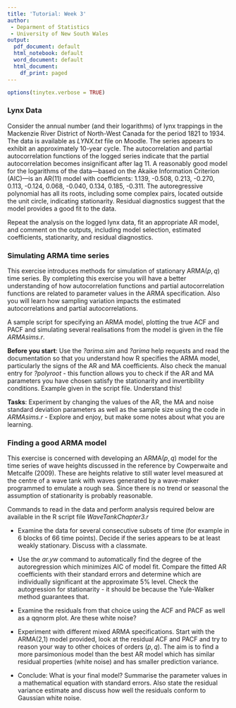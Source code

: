 ```yaml
---
title: 'Tutorial: Week 3'
author:
 - Deparment of Statistics
 - University of New South Wales
output:
  pdf_document: default
  html_notebook: default
  word_document: default
  html_document:
    df_print: paged
---
```


```r
options(tinytex.verbose = TRUE)
```
  
### Lynx Data
  
Consider the annual number (and their logarithms) of lynx trappings in the Mackenzie River District of North-West Canada for the period 1821 to 1934. The data is available as *LYNX.txt* file on Moodle. The series appears to exhibit an approximately 10-year cycle. The autocorrelation and partial autocorrelation functions of the logged series indicate that the partial autocorrelation becomes insignificant after lag 11. A reasonably good model for the logarithms of the data—based on the Akaike Information Criterion (AIC)—is an AR(11) model with coefficients: 1.139, -0.508, 0.213, -0.270, 0.113, -0.124, 0.068, -0.040, 0.134, 0.185, -0.311. The autoregressive polynomial has all its roots, including some complex pairs, located outside the unit circle, indicating stationarity. Residual diagnostics suggest that the model provides a good fit to the data.
  

Repeat the analysis on the logged lynx data, fit an appropriate AR model, and comment on the outputs, including model selection, estimated coefficients, stationarity, and residual diagnostics.
  
  
  

### Simulating ARMA time series

This exercise introduces methods for simulation of stationary ARMA($p,q$)
time series. By completing this exercise you will have a better understanding
of how autocorrelation functions and partial autocorrelation functions are
related to parameter values in the ARMA specification. Also you will learn how
sampling variation impacts the estimated autocorrelations and partial autocorrelations.

A sample script for specifying an ARMA model, plotting the true ACF and PACF
and simulating several realisations from the model is given in the file
*ARMAsims.r*.


**Before you start**: Use the *?arima.sim* and *?arima*
help requests and read the documentation so that you understand how R
specifies the ARMA model, particularly the signs of the AR and MA coefficients.
Also check the manual entry for *?polyroot* - this function allows you
to check if the AR and MA parameters you have chosen satisfy the stationarity
and invertibility conditions. Example given in the script file. Understand this!

**Tasks**: Experiment by changing the values of the AR, the MA and noise
standard deviation parameters as well as the sample size using the code in
*ARMAsims.r* - Explore and enjoy, but make some notes about what you
are learning.

### Finding a good ARMA model

This exercise is concerned with developing an ARMA($p,q$) model for the time
series of wave heights discussed in the reference by Cowperwaite and Metcalfe
(2009). These are heights relative to still water level measured at the centre of a wave tank with waves generated by a wave-maker programmed to emulate a rough sea. Since there is no trend or seasonal the assumption of stationarity is probably reasonable.

Commands to read in the data and perform analysis required below are available in the R script file *WaveTankChapter3.r*

- Examine the data for several consecutive subsets of time (for example in 6 
blocks of 66 time points). Decide if the series appears to be at least weakly
stationary. Discuss with a classmate.

- Use the *ar.yw* command to automatically find the degree of the autoregression which minimizes AIC of model fit. Compare the fitted AR coefficients with their standard errors
and determine which are individually significant at the approximate $5\%$ level. Check the autogression for stationarity - it should be because the Yule-Walker method guarantees that.

- Examine the residuals from that choice using the ACF and PACF as well as
a qqnorm plot. Are these white noise?

- Experiment with different mixed ARMA specifications. Start with the ARMA(2,1) model provided, look at the residual ACF and PACF and try to reason your way to other choices of orders $(p,q)$. The aim is to find a more parsimonious model than the best AR model which has similar residual properties (white noise) and has smaller prediction variance.

- Conclude: What is your final model? Summarise the parameter values in a
mathematical equation with standard errors. Also state the residual variance
estimate and discuss how well the residuals conform to Gaussian white noise.

